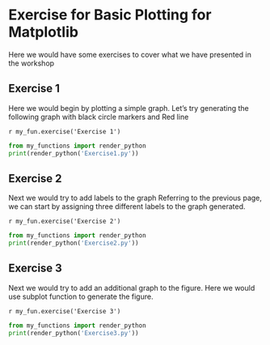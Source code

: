 # Exercise for Basic Plotting for Matplotlib
Here we would have some exercises to cover what we have presented in the workshop

## Exercise 1
Here we would begin by plotting a simple graph.
Let's try generating the following graph with black circle markers and Red line

`r my_fun.exercise('Exercise 1')`
```python
from my_functions import render_python
print(render_python('Exercise1.py'))
```
## Exercise 2
Next we would try to add labels to the graph
Referring to the previous page, we can start by assigning three different labels to the graph generated.

`r my_fun.exercise('Exercise 2')`
```python
from my_functions import render_python
print(render_python('Exercise2.py'))
```
## Exercise 3
Next we would try to add an additional graph to the figure. Here we would use subplot function to generate the figure.

`r my_fun.exercise('Exercise 3')`
```python
from my_functions import render_python
print(render_python('Exercise3.py'))
```